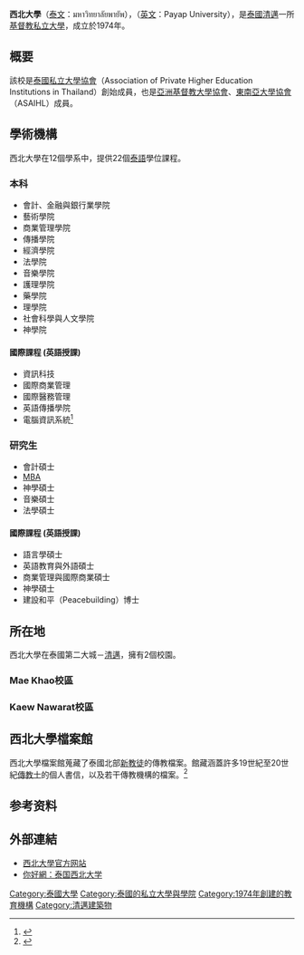 {{For|同名的其他学校|西北大学 (消歧义)
}}
{{Infobox university
|name = 西北大學
|native_name = มหาวิทยาลัยพายัพ
|image = 
|motto =
|colors       = 
|established = 1974年
|type =[[私立大学|私立]] 
|endowment =
|staff = 
|president = Rev. Dr. Pradit Takerngrangsarit
|campus   =
|faculty  = 
|students =  
|city  = [[清邁|清邁]]
|state = [[清迈府|清迈府]]
|country = [[泰国|泰国]]
|affiliations  = [[亞洲基督教大學協會|亞洲基督教大學協會]]，ASAIHL
|website     = [http://www.payap.ac.th www.payap.ac.th]
|coor        = 
}}
'''西北大學'''（[[泰文|泰文]]：มหาวิทยาลัยพายัพ），（[[英文|英文]]：Payap University），是[[泰國|泰國]][[清邁|清邁]]一所[[基督教|基督教]][[私立大學|私立大學]]，成立於1974年。

==概要==
該校是[[泰國私立大學協會|泰國私立大學協會]]（Association of Private Higher Education Institutions in Thailand）創始成員，也是[[亞洲基督教大學協會|亞洲基督教大學協會]]、[[東南亞大學協會|東南亞大學協會]]（ASAIHL）成員。

==學術機構==
西北大學在12個學系中，提供22個[[泰語|泰語]]學位課程。
===本科===
*會計、金融與銀行業學院
*藝術學院
*商業管理學院
*傳播學院
*經濟學院
*法學院
*音樂學院
*護理學院
*藥學院
*理學院
*社會科學與人文學院
*神學院

====國際課程 (英語授課)====
*資訊科技
*國際商業管理
*國際醫務管理
*英語傳播學院
*電腦資訊系統<ref>{{Cite web |url=http://cis.payap.ac.th/ |title=存档副本 |access-date=2019-05-06 |archive-url=https://web.archive.org/web/20061225014941/http://cis.payap.ac.th/ |archive-date=2006-12-25 |dead-url=yes }}</ref>

===研究生===
*會計碩士
*[[MBA|MBA]]
*神學碩士
*音樂碩士
*法學碩士

====國際課程 (英語授課)====
*語言學碩士
*英語教育與外語碩士
*商業管理與國際商業碩士
*神學碩士
*建設和平（Peacebuilding）博士

==所在地==
西北大學在泰國第二大城－[[清邁|清邁]]，擁有2個校園。
===Mae Khao校區===
===Kaew Nawarat校區===

==西北大學檔案館==
西北大學檔案館蒐藏了泰國北部[[新教徒|新教徒]]的傳教檔案。館藏涵蓋許多19世紀至20世紀[[傳教士|傳教士]]的個人書信，以及若干傳教機構的檔案。<ref>{{Cite web |url=http://archives.payap.ac.th/web/ |title=存档副本 |access-date=2013-07-20 |archive-url=https://web.archive.org/web/20120501082541/http://archives.payap.ac.th/web/ |archive-date=2012-05-01 |dead-url=yes }}</ref>

== 参考资料 ==
{{reflist}}

== 外部連結 ==
* [http://www.payap.ac.th 西北大學官方网站] {{Wayback|url=http://www.payap.ac.th/ |date=20201028052923 }}
* [http://school.nihaowang.com/10933.html 你好網：泰国西北大学] {{Wayback|url=http://school.nihaowang.com/10933.html |date=20170102114931 }}

{{亞洲基督教大學協會}}

[[Category:泰國大學|Category:泰國大學]]
[[Category:泰國的私立大學與學院|Category:泰國的私立大學與學院]]
[[Category:1974年創建的教育機構|Category:1974年創建的教育機構]]
[[Category:清邁建築物|Category:清邁建築物]]